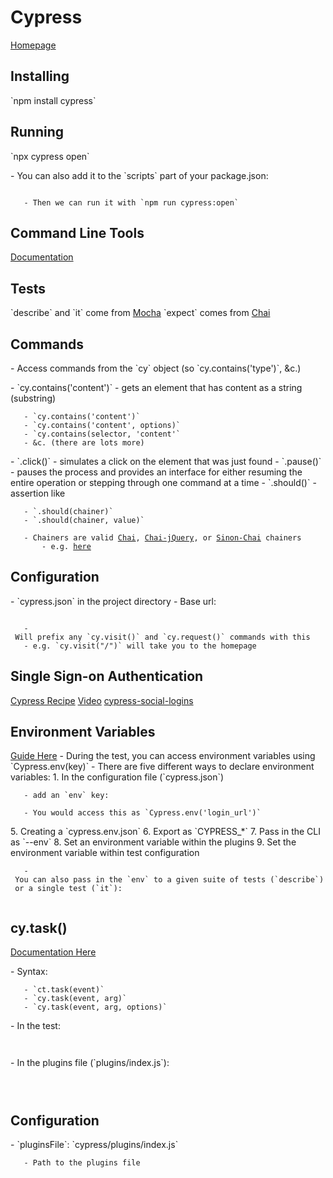 = Cypress =
[[https://www.cypress.io/|Homepage]]

== Installing ==
`npm install cypress`

== Running ==
`npx cypress open`

- You can also add it to the `scripts` part of your package.json:
	{{{json
	  {
		  "scripts": {
			  "cypress:open": "cypress open"
		  }
	  }
	}}}
	- Then we can run it with `npm run cypress:open`

== Command Line Tools ==
[[https://docs.cypress.io/guides/guides/command-line.html#cypress-run|Documentation]]


== Tests ==
`describe` and `it` come from [[Mocha]]
`expect` comes from [[Chai]]

== Commands ==
- Access commands from the `cy` object (so `cy.contains('type')`, &c.)

- `cy.contains('content')` - gets an element that has content as a string (substring)
	- `cy.contains('content')`
	- `cy.contains('content', options)`
	- `cy.contains(selector, 'content'`
	- &c. (there are lots more)
- `.click()` - simulates a click on the element that was just found
- `.pause()` - pauses the process and provides an interface for either resuming the entire operation or stepping through one command at a time
- `.should()` - assertion like
	- `.should(chainer)`
	- `.should(chainer, value)`
	{{{javascript
	cy.contains('login').should('be.visible')
	}}}
	- Chainers are valid [[Chai]], [[Chai-jQuery]], or [[Sinon-Chai]] chainers
		- e.g. [[https://docs.cypress.io/guides/references/assertions.html#Chai|here]]

== Configuration ==
- `cypress.json` in the project directory
- Base url: 
  {{{json
  {
  	"baseUrl": "http://localhost:3000"
  }
  }}}
	- Will prefix any `cy.visit()` and `cy.request()` commands with this
	- e.g. `cy.visit("/")` will take you to the homepage

== Single Sign-on Authentication ==
[[https://github.com/cypress-io/cypress-example-recipes/tree/master/examples/logging-in__single-sign-on|Cypress Recipe]]
[[https://www.youtube.com/watch?v=5XQOK0v_YRE|Video]]
[[cypress-social-logins]]

== Environment Variables ==
[[https://docs.cypress.io/guides/guides/environment-variables.html#Option-1-configuration-file|Guide Here]]
- During the test, you can access environment variables using `Cypress.env(key)`
- There are five different ways to declare environment variables:
1. In the configuration file (`cypress.json`)
	- add an `env` key:
	{{{json
	  {
		  "env": {
			  "login_url": "/login"
		  }
	  }
	}}}
	- You would access this as `Cypress.env('login_url')`
5. Creating a `cypress.env.json`
6. Export as `CYPRESS_*`
7. Pass in the CLI as `--env`
8. Set an environment variable within the plugins
9. Set the environment variable within test configuration
	- You can also pass in the `env` to a given suite of tests (`describe`) or a single test (`it`):
	{{{javascript
	describe('test against Spanish site', {
		env: {
			language: 'es'
		}
	})
	}}}

== cy.task() ==
[[https://docs.cypress.io/api/commands/task.html#Syntax|Documentation Here]]

- Syntax:
	- `ct.task(event)`
	- `cy.task(event, arg)`
	- `cy.task(event, arg, options)`

- In the test:
	{{{javascript
	cy.task('log', 'This will be output to terminal')
	}}}
- In the plugins file (`plugins/index.js`):
	{{{javascript
	module.exports = (on, config) => {
		on('task', {
			log(message) {
				console.log(message)
					  
				return null
			  }
		})
	}
	}}}
	
== Configuration ==
- `pluginsFile`: `cypress/plugins/index.js`
	- Path to the plugins file
